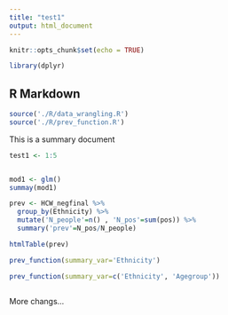 ```yaml
---
title: "test1"
output: html_document
---
```


```r
knitr::opts_chunk$set(echo = TRUE)

library(dplyr)
```

## R Markdown

```r
source('./R/data_wrangling.R')
source('./R/prev_function.R')


```

This is a summary document

```r
test1 <- 1:5
```

```r


```

```r
mod1 <- glm()
summay(mod1)
```

```r

prev <- HCW_negfinal %>%
  group_by(Ethnicity) %>%
  mutate('N_people'=n() , 'N_pos'=sum(pos)) %>%
  summary('prev'=N_pos/N_people)

htmlTable(prev)
```

```r

prev_function(summary_var='Ethnicity')

prev_function(summary_var=c('Ethnicity', 'Agegroup'))



```

More changs...
